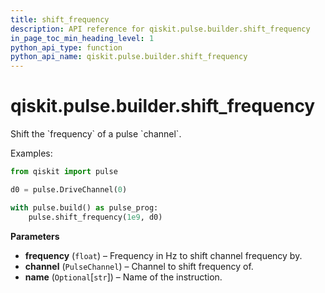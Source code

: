```yaml
---
title: shift_frequency
description: API reference for qiskit.pulse.builder.shift_frequency
in_page_toc_min_heading_level: 1
python_api_type: function
python_api_name: qiskit.pulse.builder.shift_frequency
---
```


# qiskit.pulse.builder.shift\_frequency

<Function id="qiskit.pulse.builder.shift_frequency" isDedicatedPage={true} github="https://github.com/qiskit/qiskit/tree/stable/0.21/qiskit/pulse/builder.py" signature="shift_frequency(frequency, channel, name=None)">
  Shift the `frequency` of a pulse `channel`.

  Examples:

  ```python
  from qiskit import pulse

  d0 = pulse.DriveChannel(0)

  with pulse.build() as pulse_prog:
      pulse.shift_frequency(1e9, d0)
  ```

  **Parameters**

  *   **frequency** (`float`) – Frequency in Hz to shift channel frequency by.
  *   **channel** (`PulseChannel`) – Channel to shift frequency of.
  *   **name** (`Optional`\[`str`]) – Name of the instruction.
</Function>

